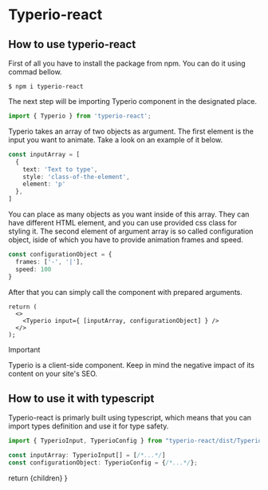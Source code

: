  
# Typerio-react

## How to use typerio-react
First of all you have to install the package from npm. You can do it using commad bellow.

```console
$ npm i typerio-react
```
The next step will be importing Typerio component in the designated place.

```ts
import { Typerio } from 'typerio-react';
```

Typerio takes an array of two objects as argument. The first element is the input you want to animate. Take a look on an example of it below.

```ts
const inputArray = [
  {
    text: 'Text to type',
    style: 'class-of-the-element',
    element: 'p'
  },
]
```
You can place as many objects as you want inside of this array. They can have different HTML element, and you can use provided css class for styling it.
The second element of argument array is so called configuration object, iside of which you have to provide animation frames and speed.

```ts
const configurationObject = {
  frames: ['-', '|'],
  speed: 100
}
```

After that you can simply call the component with prepared arguments.

```tsx
return (
  <>
    <Typerio input={ [inputArray, configurationObject] } />
  </>
);

```

> [!IMPORTANT]  
> Typerio is a client-side component. Keep in mind the negative impact of its content on your site's SEO.

## How to use it with typescript

Typerio-react is primarly built using typescript, which means that you can import types definition and use it for type safety.

```ts
import { TyperioInput, TyperioConfig } from "typerio-react/dist/Typerio";

const inputArray: TyperioInput[] = [/*...*/]
const configurationObject: TyperioConfig = {/*...*/};
```


  return <MdxLayout>{children}</MdxLayout>
}
